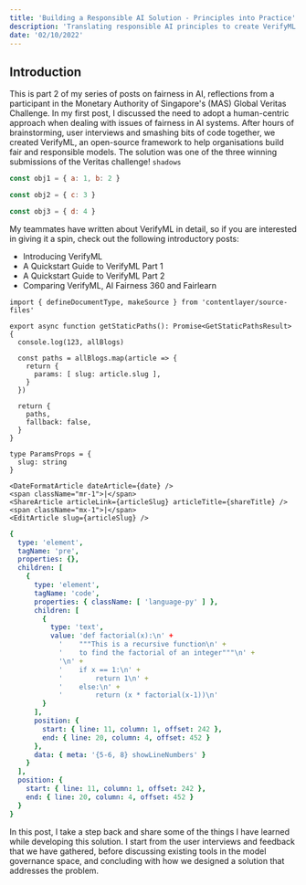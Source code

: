```yaml
---
title: 'Building a Responsible AI Solution - Principles into Practice'
description: 'Translating responsible AI principles to create VerifyML. User feedback, design decisions and architecture choices in creating our responsible AI solution.'
date: '02/10/2022'
---
```


## Introduction

This is part 2 of my series of posts on fairness in AI, reflections from a participant in the Monetary Authority of Singapore's (MAS) Global Veritas Challenge. In my first post, I discussed the need to adopt a human-centric approach when dealing with issues of fairness in AI systems. After hours of brainstorming, user interviews and smashing bits of code together, we created VerifyML, an open-source framework to help organisations build fair and responsible models. The solution was one of the three winning submissions of the Veritas challenge! `shadows`

```ts:./index.js {1,3}
const obj1 = { a: 1, b: 2 }

const obj2 = { c: 3 }

const obj3 = { d: 4 }
```

My teammates have written about VerifyML in detail, so if you are interested in giving it a spin, check out the following introductory posts:

- Introducing VerifyML
- A Quickstart Guide to VerifyML Part 1
- A Quickstart Guide to VerifyML Part 2
- Comparing VerifyML, AI Fairness 360 and Fairlearn

```tsx:pages/blog/index.tsx {6, 10-14}
import { defineDocumentType, makeSource } from 'contentlayer/source-files'

export async function getStaticPaths(): Promise<GetStaticPathsResult> {
  console.log(123, allBlogs)

  const paths = allBlogs.map(article => {
    return {
      params: [ slug: article.slug ],
    }
  })

  return {
    paths,
    fallback: false,
  }
}

type ParamsProps = {
  slug: string
}

<DateFormatArticle dateArticle={date} />
<span className="mr-1">|</span>
<ShareArticle articleLink={articleSlug} articleTitle={shareTitle} />
<span className="mx-1">|</span>
<EditArticle slug={articleSlug} />
```

```yml
{
  type: 'element',
  tagName: 'pre',
  properties: {},
  children: [
    {
      type: 'element',
      tagName: 'code',
      properties: { className: [ 'language-py' ] },
      children: [
        {
          type: 'text',
          value: 'def factorial(x):\n' +
            '    """This is a recursive function\n' +
            '    to find the factorial of an integer"""\n' +
            '\n' +
            '    if x == 1:\n' +
            '        return 1\n' +
            '    else:\n' +
            '        return (x * factorial(x-1))\n'
        }
      ],
      position: {
        start: { line: 11, column: 1, offset: 242 },
        end: { line: 20, column: 4, offset: 452 }
      },
      data: { meta: '{5-6, 8} showLineNumbers' }
    }
  ],
  position: {
    start: { line: 11, column: 1, offset: 242 },
    end: { line: 20, column: 4, offset: 452 }
  }
}
```

In this post, I take a step back and share some of the things I have learned while developing this solution. I start from the user interviews and feedback that we have gathered, before discussing existing tools in the model governance space, and concluding with how we designed a solution that addresses the problem.
